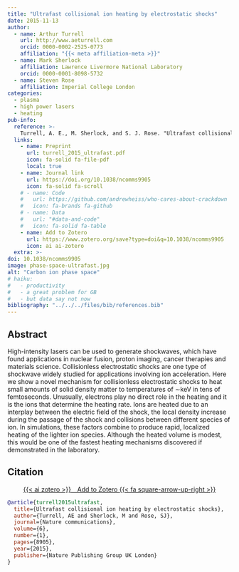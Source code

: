 ```yaml
---
title: "Ultrafast collisional ion heating by electrostatic shocks"
date: 2015-11-13
author:
  - name: Arthur Turrell
    url: http://www.aeturrell.com
    orcid: 0000-0002-2525-0773
    affiliation: "{{< meta affiliation-meta >}}"
  - name: Mark Sherlock
    affiliation: Lawrence Livermore National Laboratory
    orcid: 0000-0001-8098-5732
  - name: Steven Rose
    affiliation: Imperial College London
categories: 
  - plasma
  - high power lasers
  - heating
pub-info:
  reference: >-
    Turrell, A. E., M. Sherlock, and S. J. Rose. "Ultrafast collisional ion heating by electrostatic shocks." <i>Nature Communications</i> 6, no. 1 (2015): 8905. doi: <a href="https://doi.org/10.1038/ncomms9905"><code>10.1038/ncomms9905</code></a>
  links:
    - name: Preprint
      url: turrell_2015_ultrafast.pdf
      icon: fa-solid fa-file-pdf
      local: true
    - name: Journal link
      url: https://doi.org/10.1038/ncomms9905
      icon: fa-solid fa-scroll
    # - name: Code
    #   url: https://github.com/andrewheiss/who-cares-about-crackdown
    #   icon: fa-brands fa-github
    # - name: Data
    #   url: "#data-and-code"
    #   icon: fa-solid fa-table
    - name: Add to Zotero
      url: https://www.zotero.org/save?type=doi&q=10.1038/ncomms9905
      icon: ai ai-zotero
  extra: >-
doi: 10.1038/ncomms9905
image: phase-space-ultrafast.jpg
alt: "Carbon ion phase space"
# haiku:
#   - productivity
#   - a great problem for GB
#   - but data say not now
bibliography: "../../../files/bib/references.bib"
---
```


<!-- ![](mismatch_img.png){fig-align="center" width=80%} -->

<!-- ## Important links

- [Working paper / preprint](LabourEconomics2021OccupationalMismatch.pdf)
- [Published paper](https://doi.org/10.1016/j.labeco.2021.102013) -->

## Abstract

High-intensity lasers can be used to generate shockwaves, which have found applications in nuclear fusion, proton imaging, cancer therapies and materials science. Collisionless electrostatic shocks are one type of shockwave widely studied for applications involving ion acceleration. Here we show a novel mechanism for collisionless electrostatic shocks to heat small amounts of solid density matter to temperatures of ∼keV in tens of femtoseconds. Unusually, electrons play no direct role in the heating and it is the ions that determine the heating rate. Ions are heated due to an interplay between the electric field of the shock, the local density increase during the passage of the shock and collisions between different species of ion. In simulations, these factors combine to produce rapid, localized heating of the lighter ion species. Although the heated volume is modest, this would be one of the fastest heating mechanisms discovered if demonstrated in the laboratory.

## Citation

<p class="buttons" style="text-align:center;">
<a class="btn btn-danger" target="_blank" href="https://www.zotero.org/save?type=doi&q=10.1038/ncomms9905">{{< ai zotero >}}&emsp;Add to Zotero {{< fa square-arrow-up-right >}}</a>
</p>

```bibtex
@article{turrell2015ultrafast,
  title={Ultrafast collisional ion heating by electrostatic shocks},
  author={Turrell, AE and Sherlock, M and Rose, SJ},
  journal={Nature communications},
  volume={6},
  number={1},
  pages={8905},
  year={2015},
  publisher={Nature Publishing Group UK London}
}
```

